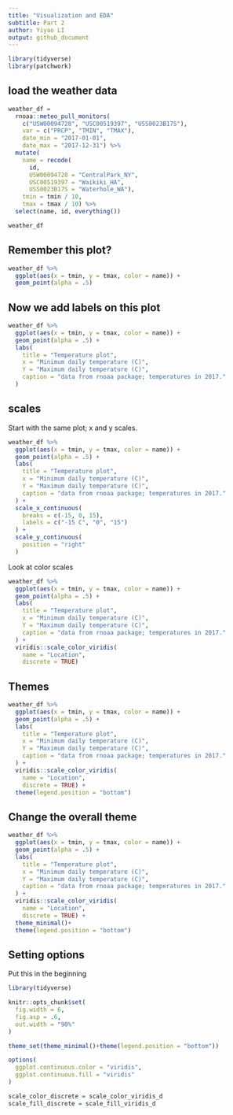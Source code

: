 ```yaml
---
title: "Visualization and EDA"
subtitle: Part 2
author: Yiyao LI
output: github_document
---
```


```r
library(tidyverse)
library(patchwork)
```

## load the weather data

```r
weather_df = 
  rnoaa::meteo_pull_monitors(
    c("USW00094728", "USC00519397", "USS0023B17S"),
    var = c("PRCP", "TMIN", "TMAX"), 
    date_min = "2017-01-01",
    date_max = "2017-12-31") %>%
  mutate(
    name = recode(
      id, 
      USW00094728 = "CentralPark_NY", 
      USC00519397 = "Waikiki_HA",
      USS0023B17S = "Waterhole_WA"),
    tmin = tmin / 10,
    tmax = tmax / 10) %>%
  select(name, id, everything())

weather_df
```

## Remember this plot?

```r
weather_df %>%
  ggplot(aes(x = tmin, y = tmax, color = name)) +
  geom_point(alpha = .5)
```

## Now we add labels on this plot

```r
weather_df %>%
  ggplot(aes(x = tmin, y = tmax, color = name)) +
  geom_point(alpha = .5) +
  labs(
    title = "Temperature plot",
    x = "Minimum daily temperature (C)",
    Y = "Maximum daily temperature (C)",
    caption = "data from rnoaa package; temperatures in 2017."
  )
```

## scales

Start with the same plot; x and y scales.

```r
weather_df %>%
  ggplot(aes(x = tmin, y = tmax, color = name)) +
  geom_point(alpha = .5) +
  labs(
    title = "Temperature plot",
    x = "Minimum daily temperature (C)",
    Y = "Maximum daily temperature (C)",
    caption = "data from rnoaa package; temperatures in 2017."
  ) +
  scale_x_continuous(
    breaks = c(-15, 0, 15),
    labels = c("-15 C", "0", "15")
  ) +
  scale_y_continuous(
    position = "right"
  )
```

Look at color scales

```r
weather_df %>%
  ggplot(aes(x = tmin, y = tmax, color = name)) +
  geom_point(alpha = .5) +
  labs(
    title = "Temperature plot",
    x = "Minimum daily temperature (C)",
    Y = "Maximum daily temperature (C)",
    caption = "data from rnoaa package; temperatures in 2017."
  ) +
  viridis::scale_color_viridis(
    name = "Location",
    discrete = TRUE)
```


## Themes

```r
weather_df %>%
  ggplot(aes(x = tmin, y = tmax, color = name)) +
  geom_point(alpha = .5) +
  labs(
    title = "Temperature plot",
    x = "Minimum daily temperature (C)",
    Y = "Maximum daily temperature (C)",
    caption = "data from rnoaa package; temperatures in 2017."
  ) +
  viridis::scale_color_viridis(
    name = "Location",
    discrete = TRUE) +
  theme(legend.position = "bottom")
```

## Change the overall theme

```r
weather_df %>%
  ggplot(aes(x = tmin, y = tmax, color = name)) +
  geom_point(alpha = .5) +
  labs(
    title = "Temperature plot",
    x = "Minimum daily temperature (C)",
    Y = "Maximum daily temperature (C)",
    caption = "data from rnoaa package; temperatures in 2017."
  ) +
  viridis::scale_color_viridis(
    name = "Location",
    discrete = TRUE) +
  theme_minimal()+
  theme(legend.position = "bottom")
```

## Setting options
Put this in the beginning 

```r
library(tidyverse)

knitr::opts_chunk$set(
  fig.width = 6,
  fig.asp = .6,
  out.width = "90%"
)

theme_set(theme_minimal()+theme(legend.position = "bottom"))

options(
  ggplot.continuous.color = "viridis",
  ggplot.continuous.fill = "viridis"
)

scale_color_discrete = scale_color_viridis_d
scale_fill_discrete = scale_fill_viridis_d
```